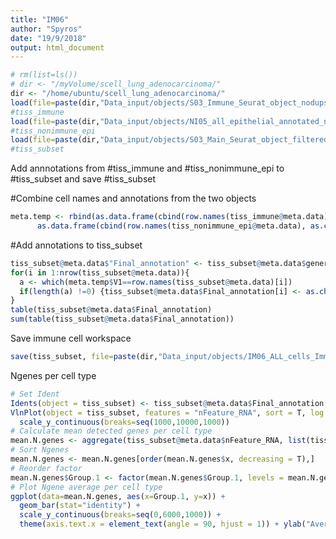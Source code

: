 ```yaml
---
title: "IM06"
author: "Spyros"
date: "19/9/2018"
output: html_document
---
```


```r
# rm(list=ls())
# dir <- "/myVolume/scell_lung_adenocarcinoma/"
dir <- "/home/ubuntu/scell_lung_adenocarcinoma/"
load(file=paste(dir,"Data_input/objects/S03_Immune_Seurat_object_nodups.RData", sep=""))
#tiss_immune
load(file=paste(dir,"Data_input/objects/NI05_all_epithelial_annotated_normal_and_tumor.RData", sep=""))
#tiss_nonimmune_epi
load(file=paste(dir,"Data_input/objects/S03_Main_Seurat_object_filtered_and_subset_annotated.RData", sep=""))
#tiss_subset
```

Add annnotations from #tiss_immune and #tiss_nonimmune_epi to #tiss_subset and save #tiss_subset

#Combine cell names and annotations from the two objects 
```r
meta.temp <- rbind(as.data.frame(cbind(row.names(tiss_immune@meta.data), as.character(tiss_immune@meta.data$immune_subtype_annotation))), 
      as.data.frame(cbind(row.names(tiss_nonimmune_epi@meta.data), as.character(tiss_nonimmune_epi@meta.data$epi_anno_final)))) 
```

#Add annotations to tiss_subset
```r
tiss_subset@meta.data$"Final_annotation" <- tiss_subset@meta.data$general_annotation1
for(i in 1:nrow(tiss_subset@meta.data)){
  a <- which(meta.temp$V1==row.names(tiss_subset@meta.data)[i])
  if(length(a) !=0) {tiss_subset@meta.data$Final_annotation[i] <- as.character(meta.temp$V2[a])}
}
table(tiss_subset@meta.data$Final_annotation)
sum(table(tiss_subset@meta.data$Final_annotation))
```

Save immune cell workspace 
```r
save(tiss_subset, file=paste(dir,"Data_input/objects/IM06_ALL_cells_Immune_AND_nonImmune_annotations.RData", sep=""))
```







Ngenes per cell type 
```r
# Set Ident 
Idents(object = tiss_subset) <- tiss_subset@meta.data$Final_annotation
VlnPlot(object = tiss_subset, features = "nFeature_RNA", sort = T, log = T) + theme(legend.position="bottom") + 
  scale_y_continuous(breaks=seq(1000,10000,1000))
# Calculate mean detected genes per cell type 
mean.N.genes <- aggregate(tiss_subset@meta.data$nFeature_RNA, list(tiss_subset@meta.data$Final_annotation), mean)
# Sort Ngenes 
mean.N.genes <- mean.N.genes[order(mean.N.genes$x, decreasing = T),]
# Reorder factor 
mean.N.genes$Group.1 <- factor(mean.N.genes$Group.1, levels = mean.N.genes$Group.1)
# Plot Ngene average per cell type 
ggplot(data=mean.N.genes, aes(x=Group.1, y=x)) +
  geom_bar(stat="identity") + 
  scale_y_continuous(breaks=seq(0,6000,1000)) + 
  theme(axis.text.x = element_text(angle = 90, hjust = 1)) + ylab("Average Ngenes detected")
```
